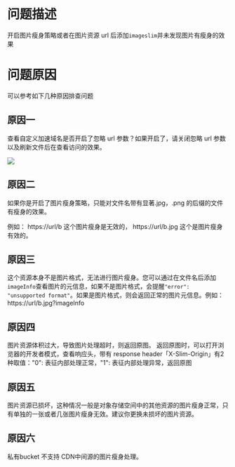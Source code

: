 # 问题描述

开启图片瘦身策略或者在图片资源 url 后添加`imageslim`并未发现图片有瘦身的效果


# 问题原因 

可以参考如下几种原因排查问题

## 原因一

查看自定义加速域名是否开启了忽略 url 参数？如果开启了，请关闭忽略 url 参数以及刷新文件后在查看访问的效果。

![](https://dn-odum9helk.qbox.me/FpbzlU251Xn9GkAqF3fs0m39qB3D)


## 原因二

如果你是开启了图片瘦身策略，只能对文件名带有显著.jpg，.png 的后缀的文件有瘦身的效果。

例如：
https://url/b  这个图片瘦身是无效的，
https://url/b.jpg 这个是图片瘦身有效的。

## 原因三

这个资源本身不是图片格式，无法进行图片瘦身。您可以通过在文件名后添加`imageInfo`查看图片的元信息，如果不是图片格式，会提醒`"error": "unsupported format"`。如果是图片格式，则会返回正常的图片元信息。例如：https://url/b.jpg?imageInfo 

## 原因四

图片资源体积过大，导致图片处理超时，则返回原图。
返回原图时，可以打开浏览器的开发者模式，查看响应头，带有 response header「X-Slim-Origin」有2种取值："0": 表征内部处理正常，"1": 表征内部处理异常，返回原图

## 原因五

图片资源已损坏，这种情况一般是对象存储空间中的其他资源的图片瘦身正常，只有单独的一张或者几张图片瘦身无效。建议你更换未损坏的图片资源。

## 原因六

私有bucket 不支持 CDN中间源的图片瘦身处理。